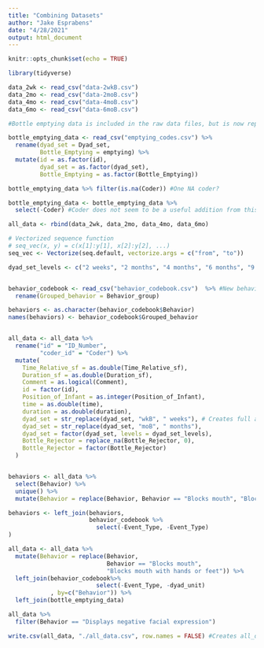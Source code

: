 ```yaml
---
title: "Combining Datasets"
author: "Jake Esprabens"
date: "4/28/2021"
output: html_document
---
```


```r
knitr::opts_chunk$set(echo = TRUE)
```

```r
library(tidyverse)
```

```r
data_2wk <- read_csv("data-2wkB.csv")
data_2mo <- read_csv("data-2moB.csv")
data_4mo <- read_csv("data-4moB.csv")
data_6mo <- read_csv("data-6moB.csv")
```

```r
#Bottle emptying data is included in the raw data files, but is now replaced with updated values.

bottle_emptying_data <- read_csv("emptying_codes.csv") %>% 
  rename(dyad_set = Dyad_set,
         Bottle_Emptying = emptying) %>% 
  mutate(id = as.factor(id),
         dyad_set = as.factor(dyad_set),
         Bottle_Emptying = as.factor(Bottle_Emptying))

bottle_emptying_data %>% filter(is.na(Coder)) #One NA coder?

bottle_emptying_data <- bottle_emptying_data %>% 
  select(-Coder) #Coder does not seem to be a useful addition from this source.
```

```r
all_data <- rbind(data_2wk, data_2mo, data_4mo, data_6mo) 

# Vectorized sequence function
# seq_vec(x, y) = c(x[1]:y[1], x[2]:y[2], ...)
seq_vec <- Vectorize(seq.default, vectorize.args = c("from", "to"))

dyad_set_levels <- c("2 weeks", "2 months", "4 months", "6 months", "9 months", "12 months")


behavior_codebook <- read_csv("behavior_codebook.csv")  %>% #New behavior codebook has narrow and wide groupings.
  rename(Grouped_behavior = Behavior_group)

behaviors <- as.character(behavior_codebook$Behavior)
names(behaviors) <- behavior_codebook$Grouped_behavior


all_data <- all_data %>%
  rename("id" = "ID_Number",
         "coder_id" = "Coder") %>%
  mutate(
    Time_Relative_sf = as.double(Time_Relative_sf),
    Duration_sf = as.double(Duration_sf),
    Comment = as.logical(Comment),
    id = factor(id),
    Position_of_Infant = as.integer(Position_of_Infant),
    time = as.double(time),
    duration = as.double(duration),
    dyad_set = str_replace(dyad_set, "wkB", " weeks"), # Creates full age labels
    dyad_set = str_replace(dyad_set, "moB", " months"),
    dyad_set = factor(dyad_set, levels = dyad_set_levels),
    Bottle_Rejector = replace_na(Bottle_Rejector, 0),
    Bottle_Rejector = factor(Bottle_Rejector)
  )


behaviors <- all_data %>%
  select(Behavior) %>%
  unique() %>% 
  mutate(Behavior = replace(Behavior, Behavior == "Blocks mouth", "Blocks mouth with hands or feet"))

behaviors <- left_join(behaviors,
                       behavior_codebook %>% 
                         select(-Event_Type, -Event_Type)
)

all_data <- all_data %>%
  mutate(Behavior = replace(Behavior,
                            Behavior == "Blocks mouth",
                            "Blocks mouth with hands or feet")) %>%
  left_join(behavior_codebook%>% 
                         select(-Event_Type, -dyad_unit)
            , by=c("Behavior")) %>% 
  left_join(bottle_emptying_data)

all_data %>%
  filter(Behavior == "Displays negative facial expression")
```


```r
write.csv(all_data, "./all_data.csv", row.names = FALSE) #Creates all_data.csv in the main folder.
```

